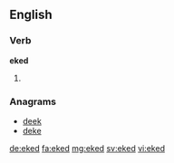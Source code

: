 ==English==

===Verb===
'''eked'''

# {{past of|eke}}

===Anagrams===
* [[deek#English|deek]] 
* [[deke#English|deke]]

[[de:eked]]
[[fa:eked]]
[[mg:eked]]
[[sv:eked]]
[[vi:eked]]